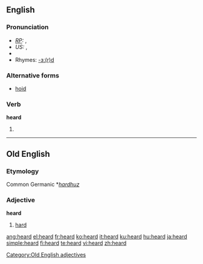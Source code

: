 {{wikipedia|dab=heard}}
==English==

{{rank|both|having|look|200|heard|night|mind|heart}}

===Pronunciation===
* ''[[RP]]:'' {{IPA|/'hɜːd/}}, {{SAMPA|/"h3:d/}}
* ''US:'' {{IPA|/'hɝd/}}, {{SAMPA|/"h3`d/}}
*{{audio|en-us-heard.ogg|Audio (US)}}
*Rhymes: [[Rhymes:English:-ɜː(r)d|-ɜː(r)d]]

===Alternative forms===
*[[hoid]]

===Verb===
'''heard'''
# {{past of|[[hear]]}}

----

==Old English==
===Etymology===
Common Germanic *''[[hardhuz]]''
===Adjective===
'''heard'''

# [[hard]]

[[Category:Old English adjectives]]

[[ang:heard]]
[[el:heard]]
[[fr:heard]]
[[ko:heard]]
[[it:heard]]
[[ku:heard]]
[[hu:heard]]
[[ja:heard]]
[[simple:heard]]
[[fi:heard]]
[[te:heard]]
[[vi:heard]]
[[zh:heard]]